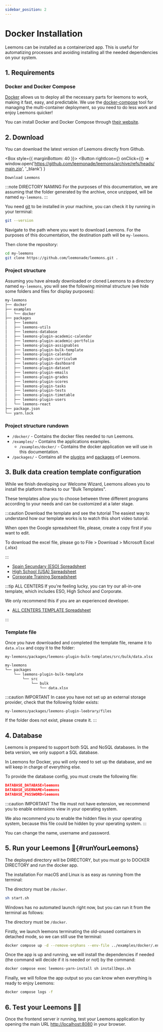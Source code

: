 ```yaml
---
sidebar_position: 2
---
```



# Docker Installation

Leemons can be installed as a containerized app. This is useful for automatizing processes and avoiding installing all the needed dependencies on your system.

## 1. Requirements

### Docker and Docker Compose

[Docker](https://www.docker.com/) allows us to deploy all the necessary parts for leemons to work, making it fast, easy, and predictable. We use the [docker-compose](https://docs.docker.com/compose/) tool for managing the multi-container deployment, so you need to do less work and enjoy Leemons quicker!

You can install Docker and Docker Compose through [their website](https://docs.docker.com/compose/install/).

## 2. Download

<Tabs>
<TabItem value="direct" label="Direct" default>

You can download the latest version of Leemons directly from Github.

<Box style={{ marginBottom: 40 }}>
  <Button
    rightIcon={<DownloadIcon />}
    onClick={() =>
      window.open('https://github.com/leemonade/leemons/archive/refs/heads/main.zip', '_blank')
    }
  >
    Download Leemons
  </Button>
</Box>

:::note DIRECTORY NAMING
For the purposes of this documentation, we are assuming that the folder generated by the archive, once unzipped, will be named `my-leemons`.
:::

</TabItem>
<TabItem value="git" label="Clone with git">

You need [git](https://git-scm.com/downloads) to be installed in your machine, you can check it by running in your terminal:

```bash
git --version
```

Navigate to the path where you want to download Leemons. For the purposes of this documentation, the destination path will be `my-leemons`.

Then clone the repository:

```bash
cd my-leemons
git clone https://github.com/leemonade/leemons.git .
```

</TabItem>
</Tabs>

### Project structure

Assuming you have already downloaded or cloned Leemons to a directory named `my-leemons`, you will see the following minimal structure (we hide some folders and files for display purposes):

```bash
my-leemons
├── docker
├── examples
│   └── docker
├── packages
│   ├── leemons
│   ├── leemons-utils
│   ├── leemons-database
│   ├── leemons-plugin-academic-calendar
│   ├── leemons-plugin-academic-portfolio
│   ├── leemons-plugin-assignables
│   ├── leemons-plugin-bulk-template
│   ├── leemons-plugin-calendar
│   ├── leemons-plugin-curriculum
│   ├── leemons-plugin-dashboard
│   ├── leemons-plugin-dataset
│   ├── leemons-plugin-emails
│   ├── leemons-plugin-grades
│   ├── leemons-plugin-scores
│   ├── leemons-plugin-tasks
│   ├── leemons-plugin-tests
│   ├── leemons-plugin-timetable
│   ├── leemons-plugin-users
│   └── leemons-react
├── package.json
└── yarn.lock
```

### Project structure rundown

- `/docker/` - Contains the docker files needed to run Leemons.
- `/examples/` - Contains the applications examples.
  - `/examples/docker/` - Contains the docker application we will use in this documentation.
- `/packages/` - Contains all the [plugins](../category/plugins) and [packages](../category/packages) of Leemons.

## 3. Bulk data creation template configuration

While we finish developing our Welcome Wizard, Leemons allows you to install the platform thanks to our "Bulk Templates".

These templates allow you to choose between three different programs according to your needs and can be customized at a later stage.

:::caution Download the template and see the tutorial
The easiest way to understand how our template works is to watch this short video tutorial.

When open the Google spreadsheet file, please, create a copy first if you want to edit.

To download the excel file, please go to File > Download > Microsoft Excel (.xlsx)

:::

- [Spain Secundary (ESO) Spreadsheet](https://docs.google.com/spreadsheets/d/1dXX79cTzn2R9e9SRoL_pmmuw1EacxS_hm6XWUxGkQew/edit?usp=sharing)
- [High School (USA) Spreadsheet](https://docs.google.com/spreadsheets/d/1WNmhK94Q8ZzXZY39ily_rZCVCGAeCkOauaFv2auNGOE/edit?usp=sharing)
- [Corporate Training Spreadsheet](https://docs.google.com/spreadsheets/d/1bdlTh5fIbGDjza1w85tvuqBA8W8tOZ10NPqXqqWrT_w/edit?usp=sharing)

<Box mb={40}>
  <ReactPlayer
    url="https://youtube.com/playlist?list=PLKpBzQRIcGB8RIExOHZyvwH9Aki7Hed0e"
    controls
  />
</Box>

:::tip ALL CENTERS
If you're feeling lucky, you can try our all-in-one template, which includes ESO, High School and Corporate.

We only recommend this if you are an experienced developer.

- [ALL CENTERS TEMPLATE Spreadsheet](https://docs.google.com/spreadsheets/d/1D29a5I9h7JP5PUiPxE0S6yYs6HwPTKlmXgPpZQMfZwY/edit?usp=sharing)

:::

### Template file

Once you have downloaded and completed the template file, rename it to `data.xlsx` and copy it to the folder:

`my-leemons/packages/leemons-plugin-bulk-templates/src/bulk/data.xlsx`

```bash
my-leemons
└── packages
    └── leemons-plugin-bulk-template
        └── src
            └── bulk
                └── data.xlsx
```

:::caution IMPORTANT
In case you have not set up an external storage provider, check that the following folder exists:

`my-leemons/packages/leemons-plugin-leebrary/files`

If the folder does not exist, please create it.
:::

## 4. Database

Leemons is prepared to support both SQL and NoSQL databases. In the beta version, we only support a SQL database.

In Leemons for Docker, you will only need to set up the database, and we will keep in charge of everything else.

To provide the database config, you must create the following file:

```json title=/examples/docker/.env
DATABASE_DATABASE=leemons
DATABASE_USERNAME=leemons
DATABASE_PASSWORD=leemons
```

:::caution IMPORTANT
The file must not have extension, we recommend you to enable extensions view in your operating system.

We also recommend you to enable the hidden files in your operating system, because this file could be hidden by your operating system.
:::

You can change the name, username and password.

## 5. Run your Leemons 🚀{#runYourLeemons}

The deployed directory will be DIRECTORY, but you must go to DOCKER DIRECTORY and run the docker app.

<Tabs>
<TabItem value="linux" label="macOS and Linux" default>
The installation For macOS and Linux is as easy as running from the terminal:

The directory must be `/docker`.

```bash
sh start.sh
```

</TabItem>
<TabItem value="windows" label="Windows">
Windows has no automated launch right now, but you can run it from the terminal as follows:

The directory must be `/docker`.

Firstly, we launch leemons terminating the old-unused containers in detached mode, so we can still use the terminal:

```bash
docker compose up -d --remove-orphans --env-file ../examples/docker/.env
```

Once the app is up and running, we will install the dependencies if needed (the command will decide if it is needed or not) by the command:

```bash
docker compose exec leemons-yarn-install sh installDeps.sh
```

Finally, we will follow the app output so you can know when everything is ready to enjoy Leemons:

```bash
docker compose logs -f
```

</TabItem>
</Tabs>

## 6. Test your Leemons 👩‍💻

Once the frontend server ir running, test your Leemons application by opening the main URL [http://localhost:8080](http://localhost:8080) in your browser.
